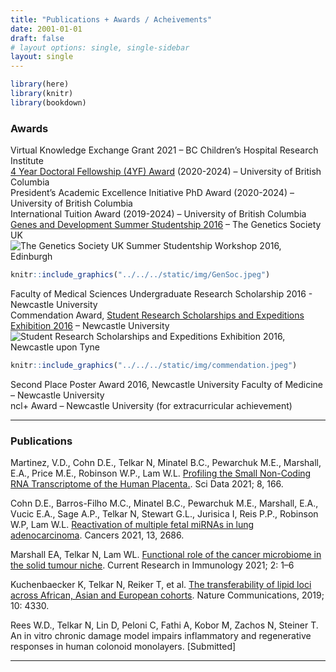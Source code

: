 ```yaml
---
title: "Publications + Awards / Acheivements"
date: 2001-01-01
draft: false
# layout options: single, single-sidebar
layout: single
---  
```


```r

library(here)
library(knitr)
library(bookdown)

```


### Awards  

Virtual Knowledge Exchange Grant 2021 – BC Children’s Hospital Research Institute  
[4 Year Doctoral Fellowship (4YF) Award](https://www.grad.ubc.ca/awards/four-year-doctoral-fellowship-4yf) (2020-2024) – University of British Columbia  
President's Academic Excellence Initiative PhD Award (2020-2024) – University of British Columbia   
International Tuition Award (2019-2024) – University of British Columbia  
[Genes and Development Summer Studentship 2016](https://genetics.org.uk/event/our-workshops/summer-studentships/) – The Genetics Society UK  
![The Genetics Society UK Summer Studentship Workshop 2016, Edinburgh](../../../static/img/GenSoc.jpeg)  

```r

knitr::include_graphics("../../../static/img/GenSoc.jpeg")

```
Faculty of Medical Sciences Undergraduate Research Scholarship 2016 - Newcastle University  
Commendation Award, [Student Research Scholarships and Expeditions Exhibition 2016](https://research.ncl.ac.uk/expeditionresearchscholarships/prizewinners/2016winners/) – Newcastle University    
![Student Research Scholarships and Expeditions Exhibition 2016, Newcastle upon Tyne](../../../static/img/commendation.jpeg)   

```r

knitr::include_graphics("../../../static/img/commendation.jpeg")

```

Second Place Poster Award 2016, Newcastle University Faculty of Medicine – Newcastle University      
ncl+ Award – Newcastle University (for extracurricular achievement)   

***  

### Publications  

Martinez, V.D., Cohn D.E., Telkar N, Minatel B.C., Pewarchuk M.E., Marshall, E.A., Price M.E., Robinson W.P., Lam W.L. [Profiling the Small Non-Coding RNA Transcriptome of the Human Placenta.](https://www.nature.com/articles/s41597-021-00948-1).  Sci Data 2021; 8, 166.  

Cohn D.E., Barros-Filho M.C., Minatel B.C., Pewarchuk M.E., Marshall, E.A., Vucic E.A., Sage A.P., Telkar N, Stewart G.L., Jurisica I, Reis P.P., Robinson W.P, Lam W.L. [Reactivation of multiple fetal miRNAs in lung adenocarcinoma](https://www.mdpi.com/2072-6694/13/11/2686/htm). Cancers 2021, 13, 2686.  

Marshall EA, Telkar N, Lam WL. [Functional role of the cancer microbiome in the solid tumour niche](https://doi.org/10.1016/j.crimmu.2021.01.001). Current Research in Immunology 2021; 2: 1–6  

Kuchenbaecker K, Telkar N, Reiker T, et al. [The transferability of lipid loci across African, Asian and European cohorts](https://doi.org/10.1038/s41467-019-12026-7). Nature Communications, 2019; 10: 4330.  

Rees W.D., Telkar N, Lin D, Peloni C, Fathi A, Kobor M, Zachos N, Steiner T. An in vitro chronic damage model impairs inflammatory and regenerative responses in human colonoid monolayers. [Submitted]   

***  
